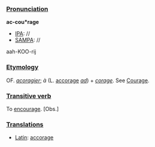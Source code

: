 ===[[Pronunciation]]===

'''ac-cou*rage'''
*[[IPA]]: //
*[[SAMPA]]: //
aah-KOO-rij
===[[Etymology]]===

OF. ''[[acoragier]]''; ''&agrave;'' (L. [[accorage]] ''[[ad]]'') + ''[[corage]]''. See [[Courage]].
===[[Transitive verb]]===

To [[encourage]]. [Obs.]
===[[Translations]]===

*[[Latin]]: [[accorage]]